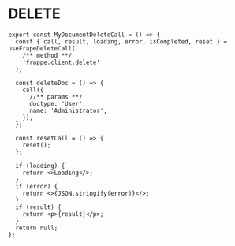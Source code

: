 # DELETE

```tsx copy
export const MyDocumentDeleteCall = () => {
  const { call, result, loading, error, isCompleted, reset } = useFrapeDeleteCall(
    /** method **/
    'frappe.client.delete'
  );

  const deleteDoc = () => {
    call({
      //** params **/
      doctype: 'User',
      name: 'Administrator',
    });
  };

  const resetCall = () => {
    reset();
  };

  if (loading) {
    return <>Loading</>;
  }
  if (error) {
    return <>{JSON.stringify(error)}</>;
  }
  if (result) {
    return <p>{result}</p>;
  }
  return null;
};
```